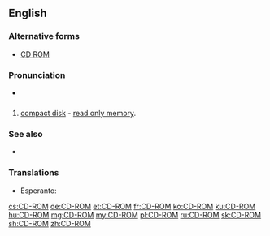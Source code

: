 ==English==

===Alternative forms===
* [[CD ROM]]
===Pronunciation===
* {{IPA|/si.diˈɹɒm/}}

==={{acronym-old|en}}===
{{en-noun|head=[[CD]]-[[ROM]]}}

# [[compact disk]] - [[read only memory]].

===See also===
* {{pedia}}
=== Translations ===
{{trans-top|CD-ROM}}
* Esperanto: {{t|eo|KD-NLM}}
{{trans-bottom}}

[[cs:CD-ROM]]
[[de:CD-ROM]]
[[et:CD-ROM]]
[[fr:CD-ROM]]
[[ko:CD-ROM]]
[[ku:CD-ROM]]
[[hu:CD-ROM]]
[[mg:CD-ROM]]
[[my:CD-ROM]]
[[pl:CD-ROM]]
[[ru:CD-ROM]]
[[sk:CD-ROM]]
[[sh:CD-ROM]]
[[zh:CD-ROM]]